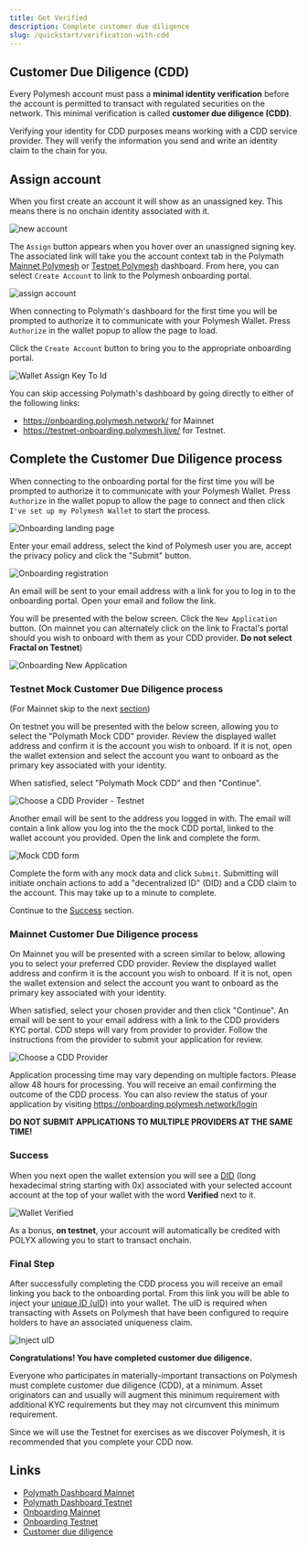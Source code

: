 ```yaml
---
title: Get Verified
description: Complete customer due diligence
slug: /quickstart/verification-with-cdd
---
```



## Customer Due Diligence (CDD)

Every Polymesh account must pass a **minimal identity verification** before the account is permitted to transact with regulated securities on the network. This minimal verification is called **customer due diligence (CDD)**.

Verifying your identity for CDD purposes means working with a CDD service provider. They will verify the information you send and write an identity claim to the chain for you.

## Assign account

When you first create an account it will show as an unassigned key. This means there is no onchain identity associated with it.

![new account](images/new_account.png)

The `Assign` button appears when you hover over an unassigned signing key. The associated link will take you the account context tab in the Polymath [Mainnet Polymesh](https://dashboard.polymath.network/account) or [Testnet Polymesh](https://testnet-dashboard.polymath.network/account) dashboard. From here, you can select `Create Account` to link to the Polymesh onboarding portal.

![assign account](images/assign.png)

When connecting to Polymath's dashboard for the first time you will be prompted to authorize it to communicate with your Polymesh Wallet. Press `Authorize` in the wallet popup to allow the page to load.

Click the `Create Account` button to bring you to the appropriate onboarding portal.

![Wallet Assign Key To Id](images/dashboard-create-account.png)

<HighlightBox type='tip'>
You can skip accessing Polymath's dashboard by going directly to either of the following links:
<ul>
    <li style={{margin: '5px 0px 0px 5px'}}><a href="https://onboarding.polymesh.network/">https://onboarding.polymesh.network/</a> for Mainnet</li>
    <li style={{margin: '5px 0px 0px 5px'}}><a href="https://testnet-onboarding.polymesh.live/">https://testnet-onboarding.polymesh.live/</a> for Testnet.</li>
</ul>
</HighlightBox>

## Complete the Customer Due Diligence process

When connecting to the onboarding portal for the first time you will be prompted to authorize it to communicate with your Polymesh Wallet. Press `Authorize` in the wallet popup to allow the page to connect and then click `I've set up my Polymesh Wallet` to start the process.

![Onboarding landing page](images/onboarding-landing.png)

Enter your email address, select the kind of Polymesh user you are, accept the privacy policy and click the "Submit" button.

![Onboarding registration](images/onboarding-registration.png)

An email will be sent to your email address with a link for you to log in to the onboarding portal. Open your email and follow the link. 

You will be presented with the below screen. Click the `New Application` button. (On mainnet you can alternately click on the link to Fractal's portal should you wish to onboard with them as your CDD provider. **Do not select Fractal on Testnet**)

![Onboarding New Application](images/onboarding-new-application.png)
 
### Testnet Mock Customer Due Diligence process

(For Mainnet skip to the next [section](#mainnet-customer-due-diligence-process))

On testnet you will be presented with the below screen, allowing you to select the "Polymath Mock CDD" provider. Review the displayed wallet address and confirm it is the account you wish to onboard. If it is not, open the wallet extension and select the account you want to onboard as the primary key associated with your identity.

When satisfied, select "Polymath Mock CDD" and then "Continue".

![Choose a CDD Provider - Testnet](images/onboarding-choose-cdd-provider-testnet.png)

Another email will be sent to the address you logged in with. The email will contain a link allow you log into the the mock CDD portal, linked to the wallet account you provided. Open the link and complete the form.

![Mock CDD form](images/onboarding-mock-cdd.png)

Complete the form with any mock data and click `Submit`. Submitting will initiate onchain actions to add a "decentralized ID" (DID) and a CDD claim to the account. This may take up to a minute to complete.

Continue to the [Success](#success) section.

### Mainnet Customer Due Diligence process

On Mainnet you will be presented with a screen similar to below, allowing you to select your preferred CDD provider. Review the displayed wallet address and confirm it is the account you wish to onboard. If it is not, open the wallet extension and select the account you want to onboard as the primary key associated with your identity.

When satisfied, select your chosen provider and then click "Continue". An email will be sent to your email address with a link to the CDD providers KYC portal. CDD steps will vary from provider to provider. Follow the instructions from the provider to submit your application for review.

![Choose a CDD Provider](images/onboarding-choose-cdd-provider.png)

Application processing time may vary depending on multiple factors. Please allow 48 hours for processing. You will receive an email confirming the outcome of the CDD process. You can also review the status of your application by visiting https://onboarding.polymesh.network/login 

**DO NOT SUBMIT APPLICATIONS TO MULTIPLE PROVIDERS AT THE SAME TIME!** 

### Success

When you next open the wallet extension you will see a [DID](../introduction/identity#polymesh-account-what-isare-your-usernames) (long hexadecimal string starting with 0x) associated with your selected account account at the top of your wallet with the word **Verified** next to it.

![Wallet Verified](images/verified.png)

As a bonus, **on testnet**, your account will automatically be credited with POLYX allowing you to start to transact onchain.

### Final Step

After successfully completing the CDD process you will receive an email linking you back to the onboarding portal. From this link you will be able to inject your [unique ID (uID)](../introduction/identity#polymesh-uid-who-are-you) into your wallet. The uID is required when transacting with Assets on Polymesh that have been configured to require holders to have an associated uniqueness claim.

![Inject uID](images/inject-uid.png)

**Congratulations! You have completed customer due diligence.**

<HighlightBox type="tip">

Everyone who participates in materially-important transactions on Polymesh must complete customer due diligence (CDD), at a minimum. Asset originators can and usually will augment this minimum requirement with additional KYC requirements but they may not circumvent this minimum requirement.

Since we will use the Testnet for exercises as we discover Polymesh, it is recommended that you complete your CDD now.

</HighlightBox>

## Links

- [Polymath Dashboard Mainnet](https://dashboard.polymath.network/)
- [Polymath Dashboard Testnet](https://testnet-dashboard.polymath.network/)
- [Onboarding Mainnet](https://onboarding.polymesh.network/)
- [Onboarding Testnet](https://testnet-onboarding.polymesh.live/)
- [Customer due diligence](/kyc/know-your-customer)
